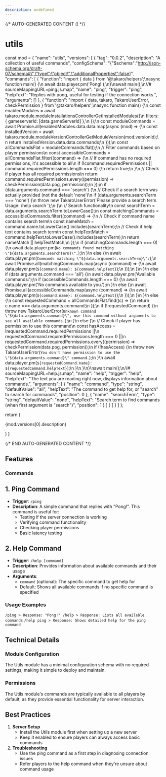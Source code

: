 ```yaml
---
description: undefined
---
```


{/* AUTO-GENERATED CONTENT () */}


# utils

  const mod = {
  "name": "utils",
  "versions": [
    {
      "tag": "0.0.2",
      "description": "A collection of useful commands",
      "configSchema": "{\"$schema\":\"http://json-schema.org/draft-07/schema#\",\"type\":\"object\",\"additionalProperties\":false}",
      "commands": [
        {
          "function": "import { data } from '@takaro/helpers';\nasync function main() {\n    await data.player.pm('Pong!');\n}\nawait main();\n//# sourceMappingURL=ping.js.map",
          "name": "ping",
          "trigger": "ping",
          "helpText": "Replies with pong, useful for testing if the connection works.",
          "arguments": []
        },
        {
          "function": "import { data, takaro, TakaroUserError, checkPermission } from '@takaro/helpers';\nasync function main() {\n    const enabledModules = await takaro.module.moduleInstallationsControllerGetInstalledModules({\n        filters: { gameserverId: [data.gameServerId] },\n    });\n    const moduleCommands = await Promise.all(enabledModules.data.data.map(async (mod) => {\n        const installedVersion = await takaro.module.moduleVersionControllerGetModuleVersion(mod.versionId);\n        return installedVersion.data.data.commands;\n    }));\n    const allCommandsFlat = moduleCommands.flat();\n    // Filter commands based on player permissions\n    const accessibleCommands = allCommandsFlat.filter((command) => {\n        // If command has no required permissions, it's accessible to all\n        if (!command.requiredPermissions || command.requiredPermissions.length === 0) {\n            return true;\n        }\n        // Check if player has all required permissions\n        return command.requiredPermissions.every((permission) => checkPermission(data.pog, permission));\n    });\n    if (data.arguments.command === 'search') {\n        // Check if a search term was actually provided (not the default 'none')\n        if (data.arguments.searchTerm === 'none') {\n            throw new TakaroUserError('Please provide a search term. Usage: /help search <term>');\n        }\n        // Search functionality\n        const searchTerm = data.arguments.searchTerm.toLowerCase();\n        const matchingCommands = accessibleCommands.filter((command) => {\n            // Check if command name contains search term\n            const nameMatch = command.name.toLowerCase().includes(searchTerm);\n            // Check if help text contains search term\n            const helpTextMatch = command.helpText.toLowerCase().includes(searchTerm);\n            return nameMatch || helpTextMatch;\n        });\n        if (matchingCommands.length === 0) {\n            await data.player.pm(`No commands found matching \"${data.arguments.searchTerm}\".`);\n        }\n        else {\n            await data.player.pm(`Commands matching \"${data.arguments.searchTerm}\":`);\n            await Promise.all(matchingCommands.map(async (command) => {\n                await data.player.pm(`${command.name}: ${command.helpText}`);\n            }));\n        }\n    }\n    else if (data.arguments.command === 'all') {\n        await data.player.pm('Available commands:');\n        if (accessibleCommands.length === 0) {\n            await data.player.pm('No commands available to you.');\n        }\n        else {\n            await Promise.all(accessibleCommands.map(async (command) => {\n                await data.player.pm(`${command.name}: ${command.helpText}`);\n            }));\n        }\n    }\n    else {\n        const requestedCommand = allCommandsFlat.find((c) => {\n            return c.name === data.arguments.command;\n        });\n        if (!requestedCommand) {\n            throw new TakaroUserError(`Unknown command \"${data.arguments.command}\", use this command without arguments to see all available commands.`);\n        }\n        else {\n            // Check if player has permission to use this command\n            const hasAccess = !requestedCommand.requiredPermissions ||\n                requestedCommand.requiredPermissions.length === 0 ||\n                requestedCommand.requiredPermissions.every((permission) => checkPermission(data.pog, permission));\n            if (!hasAccess) {\n                throw new TakaroUserError(`You don't have permission to use the \"${data.arguments.command}\" command.`);\n            }\n            await data.player.pm(`${requestedCommand.name}: ${requestedCommand.helpText}`);\n        }\n    }\n}\nawait main();\n//# sourceMappingURL=help.js.map",
          "name": "help",
          "trigger": "help",
          "helpText": "The text you are reading right now, displays information about commands.",
          "arguments": [
            {
              "name": "command",
              "type": "string",
              "defaultValue": "all",
              "helpText": "The command to get help for, or \"search\" to search for commands",
              "position": 0
            },
            {
              "name": "searchTerm",
              "type": "string",
              "defaultValue": "none",
              "helpText": "Search term to find commands (when first argument is \"search\")",
              "position": 1
            }
          ]
        }
      ]
    }
  ]
};

  return (
    <div>
      <p>{mod.versions[0].description}</p>
      <Commands commands={mod.versions[0].commands} />
      <CronJobs cronJobs={mod.versions[0].cronJobs} />
      <Hooks hooks={mod.versions[0].hooks} />
      <Config configSchema={mod.versions[0].configSchema} />
    </div>
  )
}

<Module />

{/* END AUTO-GENERATED CONTENT */}

## Features

### Commands

## 1. Ping Command

- **Trigger**: `/ping`
- **Description**: A simple command that replies with "Pong!". This command is useful for:
    - Testing if the server connection is working
    - Verifying command functionality
    - Checking player permissions
    - Basic latency testing

## 2. Help Command

- **Trigger**: `/help [command]`
- **Description**: Provides information about available commands and their usage
- **Arguments**:
    - `command` (optional): The specific command to get help for
    - Default: Shows all available commands if no specific command is specified

### Usage Examples


`/ping > Response: "Pong!" /help > Response: Lists all available commands`
`/help ping > Response: Shows detailed help for the ping command`

## Technical Details

### Module Configuration

The Utils module has a minimal configuration schema with no required settings, making it simple to deploy and maintain.

### Permissions

The Utils module's commands are typically available to all players by default, as they provide essential functionality for server interaction.

## Best Practices

1. **Server Setup**
    - Install the Utils module first when setting up a new server
    - Keep it enabled to ensure players can always access basic commands
3. **Troubleshooting**
    - Use the ping command as a first step in diagnosing connection issues
    - Refer players to the help command when they're unsure about command usage